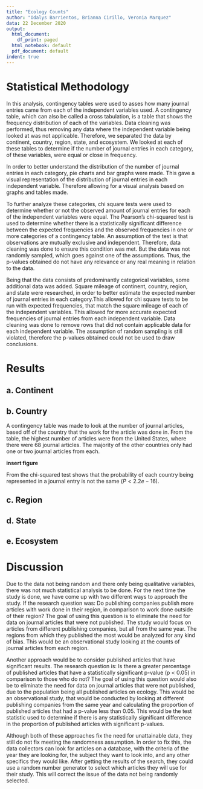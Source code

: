 ```yaml
---
title: "Ecology Counts"
author: "Odalys Barrientos, Brianna Cirillo, Veronia Marquez"
data: 22 December 2020
output:
  html_document:
    df_print: paged
  html_notebook: default
  pdf_document: default
indent: true
---
```


# Statistical Methodology

In this analysis, contingency tables were used to asses how many journal entries came from each of the independent variables used. A contingency table, which can also be called a cross tabulation, is a table that shows the frequency distribution of each of the variables. Data cleaning was performed, thus removing any data where the independent variable being looked at was not applicable. Therefore, we separated the data by continent, country, region, state, and ecosystem. We looked at each of these tables to determine if the number of journal entries in each category, of these variables, were equal or close in frequency. 

In order to better understand the distribution of the number of journal entries in each category, pie charts and bar graphs were made. This gave a visual representation of the distribution of journal entries in each independent variable. Therefore allowing for a visual analysis based on graphs and tables made.

To further analyze these categories, chi square tests were used to determine whether or not the observed amount of journal entries for each of the independent variables were equal. The Pearson's chi-squared test is used to determine whether there is a statistically significant difference between the expected frequencies and the observed frequencies in one or more categories of a contingency table. An assumption of the test is that observations are mutually exclusive and independent. Therefore, data cleaning was done to ensure this condition was met. But the data was not randomly sampled, which goes against one of the assumptions. Thus, the p-values obtained do not have any relevance or any real meaning in relation to the data.

Being that the data consists of predominantly categorical variables, some additional data was added. Square mileage of continent, country, region, and state were researched, in order to better estimate the expected number of journal entries in each category.This allowed for chi square tests to be run with expected frequencies, that match the square mileage of each of the independent variables. This allowed for more accurate expected frequencies of journal entries from each independent variable. Data cleaning was done to remove rows that did not contain applicable data for each independent variable. The assumption of random sampling is still violated, therefore the p-values obtained could not be used to draw conclusions.

# Results

## a. Continent

 


## b. Country

A contingency table was made to look at the number of journal articles, based off of the country that the work for the article was done in. From the table, the highest number of articles were from the United States, where there were 68 journal articles. The majority of the other countries only had one or two journal articles from each. 

**insert figure**

From the chi-squared test shows that the probability of each country being represented in a journal entry is not the same $(P<2.2e-16)$. 



## c. Region




## d. State




## e. Ecosystem




# Discussion
 
Due to the data not being random and there only being qualitative variables, there was not much statistical analysis to be done. For the next time the study is done, we have come up with two different ways to approach the study. If the research question was: Do publishing companies publish more articles with work done in their region, in comparison to work done outside of their region? The goal of using this question is to eliminate the need for data on journal articles that were not published. The study would focus on articles from different publishing companies, but all from the same year. The regions from which they published the most would be analyzed for any kind of bias. This would be an observational study looking at the counts of journal articles from each region. 

Another approach would be to consider published articles that have significant results. The research question is: Is there a greater percentage of published articles that have a statistically significant p-value (p < 0.05) in comparison to those who do not? The goal of using this question would also be to  eliminate the need for data on journal articles that were not published, due to the population being all published articles on ecology. This would be an observational study, that would be conducted by looking at different publishing companies from the same year and calculating the proportion of published articles that had a p-value less than 0.05. This would be the test statistic used to determine if there is any statistically significant difference in the proportion of published articles with significant p-values. 

Although both of these approaches fix the need for unattainable data, they still do not fix meeting the randomness assumption. In order to fix this, the data collectors can look for articles on a database, with the criteria of the year they are looking for, the subject they want to look into, and any other specifics they would like. After getting the results of the search, they could use a random number generator to select which articles they  will use for their study. This will correct the issue of the data not being randomly selected.

   
 